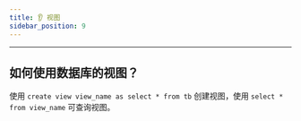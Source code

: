 ```yaml
---
title: 👂 视图
sidebar_position: 9
---
```


----

## 如何使用数据库的视图？

使用 `create view view_name as select * from tb` 创建视图，使用 `select * from view_name` 可查询视图。
